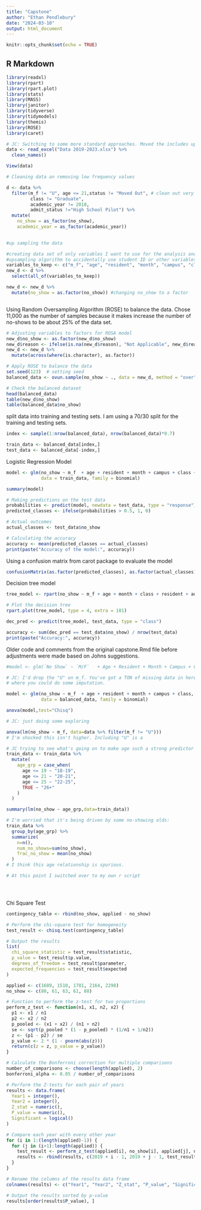 ```yaml
---
title: "Capstone"
author: "Ethan Pendlebury"
date: "2024-03-10"
output: html_document
---
```


```r
knitr::opts_chunk$set(echo = TRUE)
```

## R Markdown



```r
library(readxl)
library(rpart)
library(rpart.plot)
library(stats)
library(MASS)
library(janitor)
library(tidyverse)
library(tidymodels)
library(themis)
library(ROSE)
library(caret)

```

```r

# JC: Switching to some more standard approaches. Moved the includes up.
data <- read_excel("Data 2019-2023.xlsx") %>% 
  clean_names()

View(data)

```

```r
# Cleaning data an removing low frequency values

d <- data %>% 
  filter(m_f != "U", age <= 21,status != "Moved Out", # clean out very low frequency bits
         class != "Graduate",
         academic_year != 2018,
         admit_status !="High School Pilot") %>%
  mutate(
    no_show = as_factor(no_show),
    academic_year = as_factor(academic_year))
    
```

```r
#up sampling the data

#creating data set of only variables I want to use for the analysis and upsampling I do not want the 
#upsampling algorithm to accidentally use student ID or other variables that are not relevant to the analysis.
variables_to_keep <- c("m_f", "age", "resident", "month", "campus", "class", "admit_status", "reason", "no_show", "academic_year", "status")
new_d <- d %>% 
  select(all_of(variables_to_keep))

new_d <- new_d %>%
  mutate(no_show = as.factor(no_show)) #changing no_show to a factor



```

Using Random Oversampling Algorithm (ROSE) to balance the data. Chose 11,000 as the number of samples 
because it makes increase the number of no-shows to be about 25% of the data set. 
```r

# Adjusting variables to factors for ROSA model
new_d$no_show <- as.factor(new_d$no_show)
new_d$reason <- ifelse(is.na(new_d$reason), "Not Applicable", new_d$reason)
new_d <- new_d %>%
  mutate(across(where(is.character), as.factor))

# Apply ROSE to balance the data
set.seed(123)  # setting seed 
balanced_data <- ovun.sample(no_show ~ ., data = new_d, method = "over", N = 11000)$data

# Check the balanced dataset
head(balanced_data)
table(new_d$no_show)
table(balanced_data$no_show)
```

split data into training and testing sets. I am using a 70/30 split for the training and testing sets.
```r

index <- sample(1:nrow(balanced_data), nrow(balanced_data)*0.7)

train_data <- balanced_data[index,]
test_data <- balanced_data[-index,]


```


Logistic Regression Model
```r
model <- glm(no_show ~ m_f  + age + resident + month + campus + class + admit_status, 
             data = train_data, family = binomial)

summary(model)
```
```r
# Making predictions on the test data
probabilities <- predict(model, newdata = test_data, type = "response")
predicted_classes <- ifelse(probabilities > 0.5, 1, 0)

# Actual outcomes
actual_classes <- test_data$no_show

# Calculating the accuracy
accuracy <- mean(predicted_classes == actual_classes)
print(paste("Accuracy of the model:", accuracy))
```
Using a confusion matrix from carot package to evaluate the model
```r
confusionMatrix(as.factor(predicted_classes), as.factor(actual_classes))
```



Decision tree model
```r
tree_model <- rpart(no_show ~ m_f + age + month + class + resident + admit_status, data = train_data, method = "class", control = rpart.control(minsplit = 1, minbucket = 250, cp = 0.001))
```


```r

# Plot the decision tree
rpart.plot(tree_model, type = 4, extra = 101)
```

```r
dec_pred <- predict(tree_model, test_data, type = "class")

accuracy <- sum(dec_pred == test_data$no_show) / nrow(test_data)
print(paste("Accuracy:", accuracy))
```





Older code and comments from the original capstone.Rmd file before adjustments were made based on Johns suggestions.

```r
#model <- glm(`No Show` ~ `M/F`   + Age + Resident + Month + Campus + Class, data = train_data, family = binomial)

# JC: I'd drop the "U" on m_f. You've got a TON of missing data in here. I'd consider
# where you could do some imputation. 

model <- glm(no_show ~ m_f  + age + resident + month + campus + class, 
             data = balanced_data, family = binomial)

anova(model,test="Chisq")


```

```r
# JC: just doing some exploring

anova(lm(no_show ~ m_f, data=data %>% filter(m_f != "U")))
# I'm shocked this isn't higher. Including "U" is a 

# JC trying to see what's going on to make age such a strong predictor
train_data <- train_data %>% 
  mutate(
    age_grp = case_when(
      age <= 19 ~ "18-19",
      age <= 21 ~ "20-21",
      age <= 25 ~ "22-25",
      TRUE ~ "26+"
    )
  )

summary(lm(no_show ~ age_grp,data=train_data))

# I'm worried that it's being driven by some no-showing olds: 
train_data %>% 
  group_by(age_grp) %>% 
  summarize(
    n=n(),
    num_no_shows=sum(no_show),
    frac_no_show = mean(no_show)
  )
# I think this age relationship is spurious. 

# At this point I switched over to my own r script





```


Chi Square Test
```r
contingency_table <- rbind(no_show, applied - no_show)

# Perform the chi-square test for homogeneity
test_result <- chisq.test(contingency_table)

# Output the results
list(
  chi_square_statistic = test_result$statistic,
  p_value = test_result$p.value,
  degrees_of_freedom = test_result$parameter,
  expected_frequencies = test_result$expected
)
```

```r
applied <- c(1689, 1510, 1781, 2164, 2298)
no_show <- c(80, 61, 63, 61, 88)

# Function to perform the z-test for two proportions
perform_z_test <- function(n1, x1, n2, x2) {
  p1 <- x1 / n1
  p2 <- x2 / n2
  p_pooled <- (x1 + x2) / (n1 + n2)
  se <- sqrt(p_pooled * (1 - p_pooled) * (1/n1 + 1/n2))
  z <- (p1 - p2) / se
  p_value <- 2 * (1 - pnorm(abs(z)))
  return(c(z = z, p_value = p_value))
}

# Calculate the Bonferroni correction for multiple comparisons
number_of_comparisons <- choose(length(applied), 2)
bonferroni_alpha <- 0.05 / number_of_comparisons

# Perform the Z-tests for each pair of years
results <- data.frame(
  Year1 = integer(),
  Year2 = integer(),
  Z_stat = numeric(),
  P_value = numeric(),
  Significant = logical()
)

# Compare each year with every other year
for (i in 1:(length(applied)-1)) {
  for (j in (i+1):length(applied)) {
    test_result <- perform_z_test(applied[i], no_show[i], applied[j], no_show[j])
    results <- rbind(results, c(2019 + i - 1, 2019 + j - 1, test_result, test_result[2] < bonferroni_alpha))
  }
}

# Rename the columns of the results data frame
colnames(results) <- c("Year1", "Year2", "Z_stat", "P_value", "Significant")

# Output the results sorted by p-value
results[order(results$P_value), ]
```





